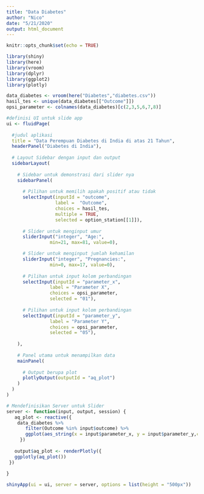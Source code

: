 ```yaml
---
title: "Data Diabetes"
author: "Nico"
date: "5/21/2020"
output: html_document
---
```


```r
knitr::opts_chunk$set(echo = TRUE)
```


```r
library(shiny)
library(here)
library(vroom)
library(dplyr)
library(ggplot2)
library(plotly)

```

```r
data_diabetes <- vroom(here("Diabetes","diabetes.csv"))
hasil_tes <- unique(data_diabetes[["Outcome"]])
opsi_parameter <- colnames(data_diabetes)[c(2,3,5,6,7,8)]

```


```r
#definisi UI untuk slide app
ui <- fluidPage(
  
  #judul aplikasi
  title = "Data Perempuan Diabetes di India di atas 21 Tahun",
  headerPanel("Diabetes di India"),
  
  # Layout Sidebar dengan input dan output
  sidebarLayout(
    
    # Sidebar untuk demonstrasi dari slider nya
    sidebarPanel(
    
      # Pilihan untuk memilih apakah positif atau tidak
      selectInput(inputId = "outcome",
                  label =  "Outcome",
                  choices = hasil_tes,
                  multiple = TRUE,
                  selected = option_station[[1]]),
      
      # Slider untuk menginput umur
      sliderInput("integer", "Age:", 
                min=21, max=81, value=0),

      # Slider untuk menginput jumlah kehamilan
      sliderInput("integer", "Pregnancies:", 
                min=0, max=17, value=0),
      
      # Pilihan untuk input kolom perbandingan
      selectInput(inputId = "parameter_x",
                label = "Parameter X",
                choices = opsi_parameter,
                selected = "01"),
      
      # Pilihan untuk input kolom perbandingan
      selectInput(inputId = "parameter_y",
                label = "Parameter Y",
                choices = opsi_parameter,
                selected = "05"),      
      
    ),
    
    # Panel utama untuk menampilkan data
    mainPanel(
      
      # Output berupa plot
      plotlyOutput(outputId = "aq_plot")
    )
  )
)
```


```r
# Mendefinisikan Server untuk Slider
server <- function(input, output, session) {
   aq_plot <- reactive({
    data_diabetes %>% 
       filter(Outcome %in% input$outcome) %>% 
       ggplot(aes_string(x = input$parameter_x, y = input$parameter_y,colour = "Outcome")) +  geom_line() + labs(x = input$parameter_x,y =input$parameter_y,colour = "Outcome",title = "Pengaruh Diabetes") + theme_light()
     })
   
   output$aq_plot <- renderPlotly({
   ggplotly(aq_plot())
 })
 
}
```


```r
shinyApp(ui = ui, server = server, options = list(height = "500px"))
```
